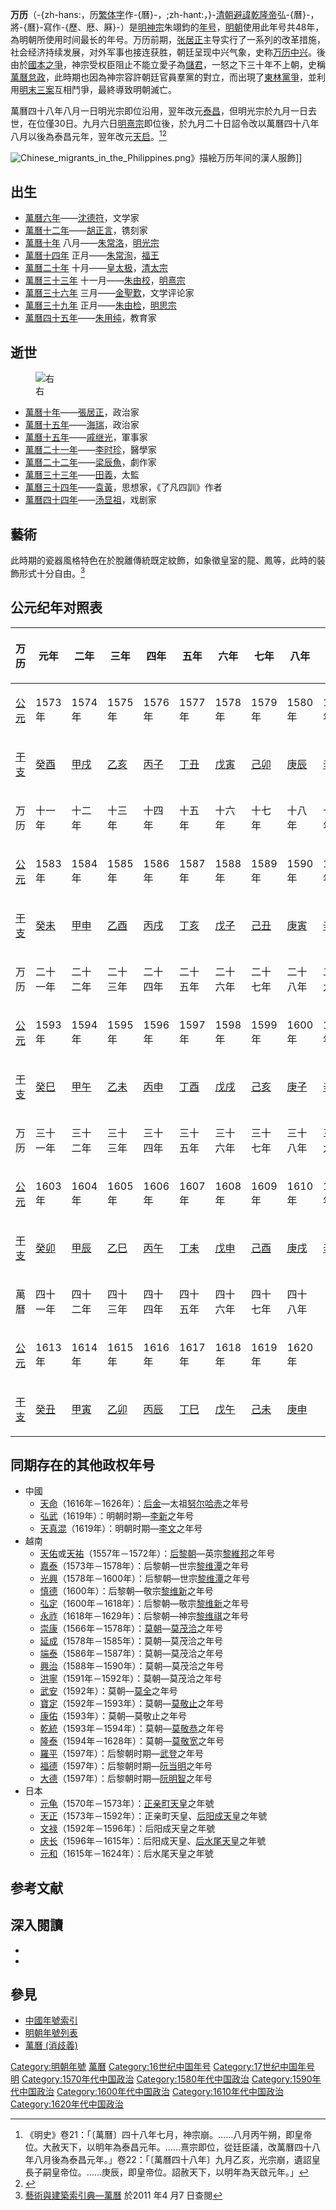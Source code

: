 {{Otheruses|萬曆帝|subject=明朝皇帝朱祤鈞的年號|other=使用該年號的皇帝}}
{{Eranamebox|年号=萬曆
|起讫时间= 1573年－1620年九月十九日
|政权= [[明朝|明朝]]
|帝王= [[明神宗|明神宗]]朱翊鈞
|历时= 48年
|timeline= <timeline>
ImageSize  = width:200 height:50
PlotArea   = width:180 height:30 left:10 bottom:20
TimeAxis   = orientation:horizontal
DateFormat = yyyy
Period     = from:1368 till:1683
AlignBars  = early
ScaleMajor = increment:62 start:1368
Colors =
  id:canvas value:rgb(1,1,0.85)
BackgroundColors = canvas:canvas
PlotData =
  width:15 color:black
  bar:era from:start till:end
  bar:era from:1368 till:1644 color:red
  bar:era from:1572 till:1620 color:green
  bar:era from:1573 till:1620 color:blue
</timeline>
|说明= <span style="color: blue">萬曆</span>在'''明朝'''、<span style="color: red">明朝（全国）</span>和<span style="color: green">明神宗</span>时期的位置。
}}
'''万历'''（{{kj|1573年||1620年|九月十九日}}-{zh-hans:，历[[繁体字|繁体字]]作-{曆}-，;zh-hant:，}-[[清朝|清朝]][[避諱|避諱]][[乾隆帝|乾隆帝]]弘-{曆}-，將-{曆}-寫作-{歷、厯、厤}-）是[[明神宗|明神宗]]朱翊鈞的[[年号|年号]]，[[明朝|明朝]]使用此年号共48年，為明朝所使用时间最长的年号。万历前期，[[张居正|张居正]]主导实行了一系列的改革措施，社会经济持续发展，对外军事也接连获胜，朝廷呈现中兴气象，史称[[万历中兴|万历中兴]]。後由於[[國本之爭|國本之爭]]，神宗受权臣阻止不能立愛子為[[儲君|儲君]]，一怒之下三十年不上朝，史稱[[萬曆怠政|萬曆怠政]]，此時期也因為神宗容許朝廷官員羣黨的對立，而出現了[[東林黨爭|東林黨爭]]，並利用[[明末三案|明末三案]]互相鬥爭，最終導致明朝滅亡。

萬曆四十八年八月一日明光宗即位沿用，翌年改元[[泰昌|泰昌]]，但明光宗於九月一日去世，在位僅30日。九月六日[[明熹宗|明熹宗]]即位後，於九月二十日詔令改以萬曆四十八年八月以後為泰昌元年，翌年改元[[天启_(明朝)|天启]]。<ref>《明史》卷21：「〔萬曆〕四十八年七月，神宗崩。……八月丙午朔，即皇帝位。大赦天下，以明年為泰昌元年。……熹宗即位，從廷臣議，改萬曆四十八年八月後為泰昌元年。」卷22：「〔萬曆四十八年〕九月乙亥，光宗崩，遺詔皇長子嗣皇帝位。……庚辰，即皇帝位。詔赦天下，以明年為天啟元年。」</ref><ref>{{Cite web |url=https://shc2000.sjtu.edu.cn/100919/wangxiaohu.pdf |title=汪小虎《大明泰昌元年大统历》考 |access-date=2021-10-24 |archive-date=2021-10-24 |archive-url=https://web.archive.org/web/20211024085932/https://shc2000.sjtu.edu.cn/100919/wangxiaohu.pdf |dead-url=yes }}</ref>

[[File:Chinese_migrants_in_the_Philippines.png|thumb]]》描絵万历年间的漢人服飾]]

== 出生 ==
*[[1578年|萬曆六年]]——[[沈德符|沈德符]]，文学家
*[[1584年|萬曆十二年]]——[[胡正言_(画家)|胡正言]]，镌刻家
*[[1582年|萬曆十年]] 八月——[[朱常洛|朱常洛]]，[[明光宗|明光宗]]
*[[1586年|萬曆十四年]] 正月——[[朱常洵|朱常洵]]，[[朱常洵|福王]]
*[[1592年|萬曆二十年]] 十月——[[皇太极|皇太极]]，[[清太宗|清太宗]]
*[[1605年|萬曆三十三年]] 十一月——[[明熹宗|朱由校]]，[[明熹宗|明熹宗]]
*[[1608年|萬曆三十六年]] 三月——[[金聖歎|金聖歎]]，文学评论家
*[[1611年|萬曆三十九年]] 正月——[[崇禎帝|朱由检]]，[[崇禎帝|明思宗]]
*[[1627年|萬曆四十五年]]——[[朱用纯|朱用纯]]，教育家

== 逝世 ==
[[File:万历年间的明朝（简）.png|右]]
*[[1582年|萬曆十年]]——[[張居正|張居正]]，政治家
*[[1587年|萬曆十五年]]——[[海瑞|海瑞]]，政治家
*[[1587年|萬曆十五年]]——[[戚继光|戚继光]]，軍事家
*[[1593年|萬曆二十一年]]——[[李时珍|李时珍]]，醫學家
*[[1594年|萬曆二十二年]]——[[梁辰魚|梁辰魚]]，劇作家
*[[1605年|萬曆三十三年]]——[[田義_(明朝宦官)|田義]]，太監
*[[1606年|萬曆三十四年]]——[[袁黃|袁黃]]，思想家，《了凡四訓》作者
*[[1616年|萬曆四十四年]]——[[汤显祖|汤显祖]]，戏剧家

==藝術==
此時期的瓷器風格特色在於脫離傳統既定紋飾，如象徵皇室的龍、鳳等，此時的裝飾形式十分自由。<ref>[http://db1x.sinica.edu.tw/caat/caat_rptcaatc.php?_op=?SUBJECT_ID:300018465 藝術與建築索引典—萬曆]{{dead link|date=2017年11月 |bot=InternetArchiveBot |fix-attempted=yes }} 於2011 年4 月7 日查閱</ref>

== 公元纪年对照表 ==
{| class="wikitable"  style="text-align:center;"
!万历!!元年!!二年!!三年!!四年!!五年!!六年!!七年!!八年!!九年!!十年
|-
![[公元|公元]]
|1573年||1574年||1575年||1576年||1577年||1578年||1579年||1580年||1581年||1582年
|-
![[干支|干支]]
|[[癸酉|癸酉]]||[[甲戌|甲戌]]||[[乙亥|乙亥]]||[[丙子|丙子]]||[[丁丑|丁丑]]||[[戊寅|戊寅]]||[[己卯|己卯]]||[[庚辰|庚辰]]||[[辛巳|辛巳]]||[[壬午|壬午]]
|-
!万历!!十一年!!十二年!!十三年!!十四年!!十五年!!十六年!!十七年!!十八年!!十九年!!二十年
|-
![[公元|公元]]
|1583年||1584年||1585年||1586年||1587年||1588年||1589年||1590年||1591年||1592年
|-
![[干支|干支]]
|[[癸未|癸未]]||[[甲申|甲申]]||[[乙酉|乙酉]]||[[丙戌|丙戌]]||[[丁亥|丁亥]]||[[戊子|戊子]]||[[己丑|己丑]]||[[庚寅|庚寅]]||[[辛卯|辛卯]]||[[壬辰|壬辰]]
|-
!万历!!二十一年!!二十二年!!二十三年!!二十四年!!二十五年!!二十六年!!二十七年!!二十八年!!二十九年!!三十年
|-
![[公元|公元]]
|1593年||1594年||1595年||1596年||1597年||1598年||1599年||1600年||1601年||1602年
|-
![[干支|干支]]
|[[癸巳|癸巳]]||[[甲午|甲午]]||[[乙未|乙未]]||[[丙申|丙申]]||[[丁酉|丁酉]]||[[戊戌|戊戌]]||[[己亥|己亥]]||[[庚子|庚子]]||[[辛丑|辛丑]]||[[壬寅|壬寅]]
|-
!万历!!三十一年!!三十二年!!三十三年!!三十四年!!三十五年!!三十六年!!三十七年!!三十八年!!三十九年!!四十年
|-
![[公元|公元]]
|1603年||1604年||1605年||1606年||1607年||1608年||1609年||1610年||1611年||1612年
|-
![[干支|干支]]
|[[癸卯|癸卯]]||[[甲辰|甲辰]]||[[乙巳|乙巳]]||[[丙午|丙午]]||[[丁未|丁未]]||[[戊申|戊申]]||[[己酉|己酉]]||[[庚戌|庚戌]]||[[辛亥|辛亥]]||[[壬子|壬子]]
|-
!萬曆!!四十一年!!四十二年!!四十三年!!四十四年!!四十五年!!四十六年!!四十七年!!四十八年
|-
![[公元|公元]]
|1613年||1614年||1615年||1616年||1617年||1618年||1619年||1620年
|-
![[干支|干支]]
|[[癸丑|癸丑]]||[[甲寅|甲寅]]||[[乙卯|乙卯]]||[[丙辰|丙辰]]||[[丁巳|丁巳]]||[[戊午|戊午]]||[[己未|己未]]||[[庚申|庚申]] 
|}

==同期存在的其他政权年号==
*中國
**[[天命_(后金)|天命]]（1616年－1626年）：[[后金|后金]]—太祖[[努尔哈赤|努尔哈赤]]之年号
**[[弘武|弘武]]（1619年）：明朝时期—[[李新_(起事领袖)|李新]]之年号
**[[天真混|天真混]]（1619年）：明朝时期—[[李文_(明朝)|李文]]之年号
*越南
**[[天祐_(越南)|天佑]]或[[天祐_(越南)|天祐]]（1557年－1572年）：[[后黎朝|后黎朝]]—英宗[[黎維邦|黎維邦]]之年号
**[[嘉泰_(越南)|嘉泰]]（1573年－1578年）：后黎朝—世宗[[黎维潭|黎维潭]]之年号
**[[光兴_(越南)|光興]]（1578年－1600年）：后黎朝—世宗[[黎维潭|黎维潭]]之年号
**[[慎德|慎德]]（1600年）：后黎朝—敬宗[[黎维新|黎维新]]之年号
**[[弘定|弘定]]（1600年－1618年）：后黎朝—敬宗[[黎敬宗|黎维新]]之年号
**[[永祚_(越南)|永祚]]（1618年－1629年）：后黎朝—神宗[[黎神宗|黎维祺]]之年号
**[[崇康|崇康]]（1566年－1578年）：[[莫朝|莫朝]]—[[莫茂洽|莫茂洽]]之年号
**[[延成|延成]]（1578年－1585年）：莫朝—莫茂洽之年号
**[[端泰|端泰]]（1586年－1587年）：莫朝—莫茂洽之年号
**[[興治|興治]]（1588年－1590年）：莫朝—莫茂洽之年号
**[[洪寧|洪寧]]（1591年－1592年）：莫朝—莫茂洽之年号
**[[武安|武安]]（1592年）：莫朝—[[莫全|莫全]]之年号
**[[寶定|寶定]]（1592年－1593年）：莫朝—[[莫敬止|莫敬止]]之年号
**[[康佑|康佑]]（1593年）：莫朝—莫敬止之年号
**[[乾统_(莫敬恭)|乾統]]（1593年－1594年）：莫朝—[[莫敬恭|莫敬恭]]之年号
**[[隆泰|隆泰]]（1594年－1628年）：莫朝—[[莫敬宽|莫敬宽]]之年号
**[[羅平_(武登)|羅平]]（1597年）：后黎朝时期—[[武登|武登]]之年号
**[[福德_(阮當明)|福德]]（1597年）：后黎朝时期—[[阮当明|阮当明]]之年号
**[[大德_(阮明智)|大德]]（1597年）：后黎朝时期—[[阮明智|阮明智]]之年号
*日本
**[[元龟|元龟]]（1570年－1573年）：[[正亲町天皇|正亲町天皇]]之年號
**[[天正_(日本)|天正]]（1573年－1592年）：正亲町天皇、[[后阳成天皇|后阳成天皇]]之年號
**[[文禄|文禄]]（1592年－1596年）：后阳成天皇之年號
**[[庆长|庆长]]（1596年－1615年）：后阳成天皇、[[后水尾天皇|后水尾天皇]]之年號
**[[元和_(日本)|元和]]（1615年－1624年）：后水尾天皇之年號

==参考文献==
{{Reflist}}

==深入閱讀==
<div>
*{{Cite book|author=李崇智|title=中國歷代年號考|format=|url=|date=2004年12月|publisher=中華書局|location=北京|id=ISBN 7101025129}}
*{{Cite book|author=鄧洪波|title=東亞歷史年表|format=pdf|url=http://www.eastasia.ntu.edu.tw/chinese/05_a04.htm|date=2005年3月|publisher=國立臺灣大學東亞經典與文化研究計劃|location=臺北|id=ISBN 9789860005189|access-date=2021-11-26|archive-date=2007-08-25|archive-url=https://web.archive.org/web/20070825002742/http://www.eastasia.ntu.edu.tw/chinese/05_a04.htm|dead-url=yes}}
</div>

==參見==
*[[中国年号列表|中國年號索引]]
*[[明朝年號列表|明朝年號列表]]
*[[萬曆_(消歧義)|萬曆 (消歧義)]]

{{年號|[[隆庆|隆庆]]|[[中国年号列表|明朝年號]]|[[泰昌|泰昌]]}}
{{明朝年号}}

[[Category:明朝年號|Category:明朝年號]]
[[Category:萬曆|]]
[[Category:16世纪中国年号|Category:16世纪中国年号]]
[[Category:17世纪中国年号|Category:17世纪中国年号]]
[[Category:一世一元年號|明]]
[[Category:1570年代中国政治|Category:1570年代中国政治]]
[[Category:1580年代中国政治|Category:1580年代中国政治]]
[[Category:1590年代中国政治|Category:1590年代中国政治]]
[[Category:1600年代中国政治|Category:1600年代中国政治]]
[[Category:1610年代中国政治|Category:1610年代中国政治]]
[[Category:1620年代中国政治|Category:1620年代中国政治]]